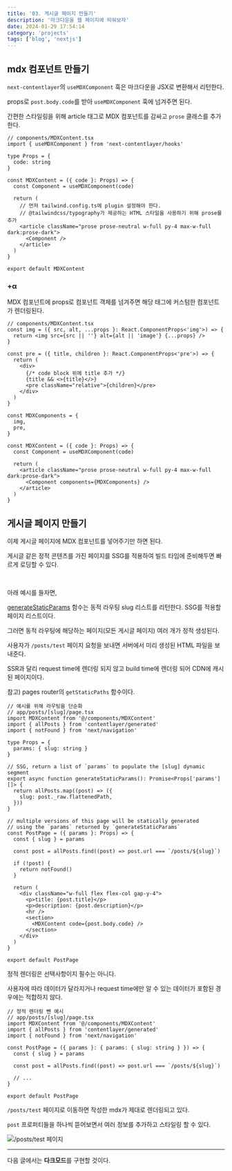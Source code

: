 ```yaml
---
title: '03. 게시글 페이지 만들기'
description: '마크다운을 웹 페이지에 띄워보자'
date: 2024-01-29 17:54:14
category: 'projects'
tags: ['blog', 'nextjs']
---
```


## mdx 컴포넌트 만들기

`next-contentlayer`의 `useMDXComponent` 훅은 마크다운을 JSX로 변환해서 리턴한다.

props로 `post.body.code`를 받아 `useMDXComponent` 훅에 넘겨주면 된다.

간편한 스타일링을 위해 article 태그로 MDX 컴포넌트를 감싸고 `prose` 클래스를 추가한다.

```tsx
// components/MDXContent.tsx
import { useMDXComponent } from 'next-contentlayer/hooks'

type Props = {
  code: string
}

const MDXContent = ({ code }: Props) => {
  const Component = useMDXComponent(code)

  return (
    // 먼저 tailwind.config.ts에 plugin 설정해야 한다.
    // @tailwindcss/typography가 제공하는 HTML 스타일을 사용하기 위해 prose를 추가
    <article className="prose prose-neutral w-full py-4 max-w-full dark:prose-dark">
      <Component />
    </article>
  )
}

export default MDXContent
```

### +α

MDX 컴포넌트에 props로 컴포넌트 객체를 넘겨주면 해당 태그에 커스텀한 컴포넌트가 렌더링된다.

```tsx {16-19}
// components/MDXContent.tsx
const img = ({ src, alt, ...props }: React.ComponentProps<'img'>) => {
  return <img src={src || ''} alt={alt || 'image'} {...props} />
}

const pre = ({ title, children }: React.ComponentProps<'pre'>) => {
  return (
    <div>
      {/* code block 위에 title 추가 */}
      {title && <>{title}</>}
      <pre className="relative">{children}</pre>
    </div>
  )
}

const MDXComponents = {
  img,
  pre,
}

const MDXContent = ({ code }: Props) => {
  const Component = useMDXComponent(code)

  return (
    <article className="prose prose-neutral w-full py-4 max-w-full dark:prose-dark">
      <Component components={MDXComponents} />
    </article>
  )
}
```

## 게시글 페이지 만들기

이제 게시글 페이지에 MDX 컴포넌트를 넣어주기만 하면 된다.

게시글 같은 정적 콘텐츠를 가진 페이지를 SSG를 적용하여 빌드 타임에 준비해두면 빠르게 로딩할 수 있다.

<br />

아래 예시를 들자면,

[generateStaticParams](https://nextjs.org/docs/app/api-reference/functions/generate-static-params) 함수는 동적 라우팅 slug 리스트를 리턴한다. SSG를 적용할 페이지 리스트이다.

그러면 동적 라우팅에 해당하는 페이지(모든 게시글 페이지) 여러 개가 정적 생성된다.

사용자가 `/posts/test` 페이지 요청을 보내면 서버에서 미리 생성된 HTML 파일을 보내준다.

SSR과 달리 request time에 렌더링 되지 않고 build time에 렌더링 되어 CDN에 캐시된 페이지이다.

참고) pages router의 `getStaticPaths` 함수이다.

```tsx {12-16}
// 예시를 위해 라우팅을 단순화
// app/posts/[slug]/page.tsx
import MDXContent from '@/components/MDXContent'
import { allPosts } from 'contentlayer/generated'
import { notFound } from 'next/navigation'

type Props = {
  params: { slug: string }
}

// SSG, return a list of `params` to populate the [slug] dynamic segment
export async function generateStaticParams(): Promise<Props['params'][]> {
  return allPosts.map((post) => ({
    slug: post._raw.flattenedPath,
  }))
}

// multiple versions of this page will be statically generated
// using the `params` returned by `generateStaticParams`
const PostPage = ({ params }: Props) => {
  const { slug } = params

  const post = allPosts.find((post) => post.url === `/posts/${slug}`)

  if (!post) {
    return notFound()
  }

  return (
    <div className="w-full flex flex-col gap-y-4">
      <p>title: {post.title}</p>
      <p>description: {post.description}</p>
      <hr />
      <section>
        <MDXContent code={post.body.code} />
      </section>
    </div>
  )
}

export default PostPage
```

정적 렌더링은 선택사항이지 필수는 아니다.

사용자에 따라 데이터가 달라지거나 request time에만 알 수 있는 데이터가 포함된 경우에는 적합하지 않다.

```tsx
// 정적 렌더링 뺀 예시
// app/posts/[slug]/page.tsx
import MDXContent from '@/components/MDXContent'
import { allPosts } from 'contentlayer/generated'
import { notFound } from 'next/navigation'

const PostPage = ({ params }: { params: { slug: string } }) => {
  const { slug } = params

  const post = allPosts.find((post) => post.url === `/posts/${slug}`)

  // ...
}

export default PostPage
```

`/posts/test` 페이지로 이동하면 작성한 mdx가 제대로 렌더링되고 있다.

`post` 프로퍼티들을 하나씩 뜯어보면서 여러 정보를 추가하고 스타일링 할 수 있다.

![/posts/test 페이지](/images/projects/01.png)

<hr />

다음 글에서는 **다크모드**를 구현할 것이다.
